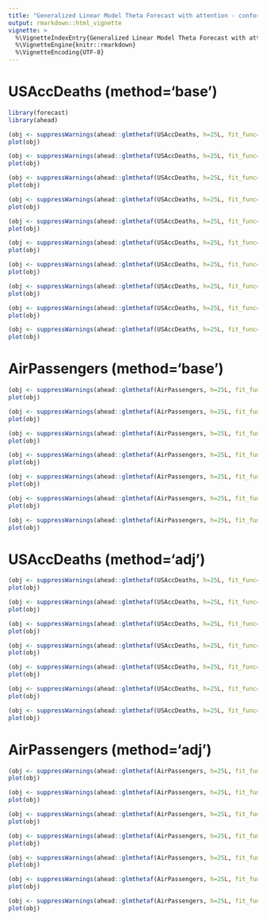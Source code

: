 ```yaml
---
title: "Generalized Linear Model Theta Forecast with attention - conformal uncertainty"
output: rmarkdown::html_vignette
vignette: >
  %\VignetteIndexEntry{Generalized Linear Model Theta Forecast with attention - conformal uncertainty}
  %\VignetteEngine{knitr::rmarkdown}
  %\VignetteEncoding{UTF-8}
---
```


# USAccDeaths (method='base')

```r
library(forecast)
library(ahead)

(obj <- suppressWarnings(ahead::glmthetaf(USAccDeaths, h=25L, fit_func=MASS::glm.nb, attention = TRUE, type_pi = "conformal-split", method = "base")))
plot(obj)

(obj <- suppressWarnings(ahead::glmthetaf(USAccDeaths, h=25L, fit_func=stats::glm, attention = TRUE, type_pi = "conformal-split", method = "base")))
plot(obj)

(obj <- suppressWarnings(ahead::glmthetaf(USAccDeaths, h=25L, fit_func=MASS::rlm, attention = TRUE, type_pi = "conformal-split", method = "base")))
plot(obj)

(obj <- suppressWarnings(ahead::glmthetaf(USAccDeaths, h=25L, fit_func=MASS::lqs, attention = TRUE, type_pi = "conformal-split", method = "base")))
plot(obj)
```

```r
(obj <- suppressWarnings(ahead::glmthetaf(USAccDeaths, h=25L, fit_func=stats::lsfit, attention = TRUE, type_pi = "conformal-split", method = "base")))
plot(obj)
```

```r
(obj <- suppressWarnings(ahead::glmthetaf(USAccDeaths, h=25L, fit_func=stats::lm, attention = TRUE, type_pi = "conformal-split", method = "base")))
plot(obj)
```

```r
(obj <- suppressWarnings(ahead::glmthetaf(USAccDeaths, h=25L, fit_func=gam::gam, attention = TRUE, type_pi = "conformal-split", method = "base")))
plot(obj)
```

```r
(obj <- suppressWarnings(ahead::glmthetaf(USAccDeaths, h=25L, fit_func=quantreg::rq, attention = TRUE, type_pi = "conformal-split", method = "base")))
plot(obj)
```

```r
(obj <- suppressWarnings(ahead::glmthetaf(USAccDeaths, h=25L, fit_func=glmnet::glmnet, attention = TRUE, type_pi = "conformal-split", method = "base")))
plot(obj)
```

```r
(obj <- suppressWarnings(ahead::glmthetaf(USAccDeaths, h=25L, fit_func=glmnet::cv.glmnet, attention = TRUE, type_pi = "conformal-split", method = "base")))
plot(obj)
```

# AirPassengers (method='base')

```r
(obj <- suppressWarnings(ahead::glmthetaf(AirPassengers, h=25L, fit_func=MASS::glm.nb, attention = TRUE, type_pi = "conformal-split", method = "base")))
plot(obj)

(obj <- suppressWarnings(ahead::glmthetaf(AirPassengers, h=25L, fit_func=stats::glm, attention = TRUE, type_pi = "conformal-split", method = "base")))
plot(obj)

(obj <- suppressWarnings(ahead::glmthetaf(AirPassengers, h=25L, fit_func=MASS::rlm, attention = TRUE, type_pi = "conformal-split", method = "base")))
plot(obj)
```

```r
(obj <- suppressWarnings(ahead::glmthetaf(AirPassengers, h=25L, fit_func=stats::lm, attention = TRUE, type_pi = "conformal-split", method = "base")))
plot(obj)
```

```r
(obj <- suppressWarnings(ahead::glmthetaf(AirPassengers, h=25L, fit_func=MASS::lqs, attention = TRUE, type_pi = "conformal-split", method = "base")))
plot(obj)
```

```r
(obj <- suppressWarnings(ahead::glmthetaf(AirPassengers, h=25L, fit_func=gam::gam, attention = TRUE, type_pi = "conformal-split", method = "base")))
plot(obj)
```

```r
(obj <- suppressWarnings(ahead::glmthetaf(AirPassengers, h=25L, fit_func=quantreg::rq, attention = TRUE, type_pi = "conformal-split", method = "base")))
plot(obj)
```


# USAccDeaths (method='adj')


```r
(obj <- suppressWarnings(ahead::glmthetaf(USAccDeaths, h=25L, fit_func=MASS::glm.nb, attention = TRUE, type_pi = "conformal-split", method="adj")))
plot(obj)

(obj <- suppressWarnings(ahead::glmthetaf(USAccDeaths, h=25L, fit_func=stats::glm, attention = TRUE, type_pi = "conformal-split", method="adj")))
plot(obj)

(obj <- suppressWarnings(ahead::glmthetaf(USAccDeaths, h=25L, fit_func=MASS::rlm, attention = TRUE, type_pi = "conformal-split", method="adj")))
plot(obj)

(obj <- suppressWarnings(ahead::glmthetaf(USAccDeaths, h=25L, fit_func=MASS::lqs, attention = TRUE, type_pi = "conformal-split", method="adj")))
plot(obj)
```

```r
(obj <- suppressWarnings(ahead::glmthetaf(USAccDeaths, h=25L, fit_func=stats::lm, attention = TRUE, type_pi = "conformal-split", method="adj")))
plot(obj)
```

```r
(obj <- suppressWarnings(ahead::glmthetaf(USAccDeaths, h=25L, fit_func=gam::gam, attention = TRUE, type_pi = "conformal-split", method="adj")))
plot(obj)
```

```r
(obj <- suppressWarnings(ahead::glmthetaf(USAccDeaths, h=25L, fit_func=quantreg::rq, attention = TRUE, type_pi = "conformal-split", method="adj")))
plot(obj)
```

# AirPassengers (method='adj')

```r
(obj <- suppressWarnings(ahead::glmthetaf(AirPassengers, h=25L, fit_func=MASS::glm.nb, attention = TRUE, type_pi = "conformal-split", method="adj")))
plot(obj)

(obj <- suppressWarnings(ahead::glmthetaf(AirPassengers, h=25L, fit_func=stats::glm, attention = TRUE, type_pi = "conformal-split", method="adj")))
plot(obj)

(obj <- suppressWarnings(ahead::glmthetaf(AirPassengers, h=25L, fit_func=MASS::rlm, attention = TRUE, type_pi = "conformal-split", method="adj")))
plot(obj)
```

```r
(obj <- suppressWarnings(ahead::glmthetaf(AirPassengers, h=25L, fit_func=stats::lm, attention = TRUE, type_pi = "conformal-split", method="adj")))
plot(obj)
```

```r
(obj <- suppressWarnings(ahead::glmthetaf(AirPassengers, h=25L, fit_func=MASS::lqs, attention = TRUE, type_pi = "conformal-split", method="adj")))
plot(obj)
```

```r
(obj <- suppressWarnings(ahead::glmthetaf(AirPassengers, h=25L, fit_func=gam::gam, attention = TRUE, type_pi = "conformal-split", method="adj")))
plot(obj)
```

```r
(obj <- suppressWarnings(ahead::glmthetaf(AirPassengers, h=25L, fit_func=quantreg::rq, attention = TRUE, type_pi = "conformal-split", method="adj")))
plot(obj)
```
